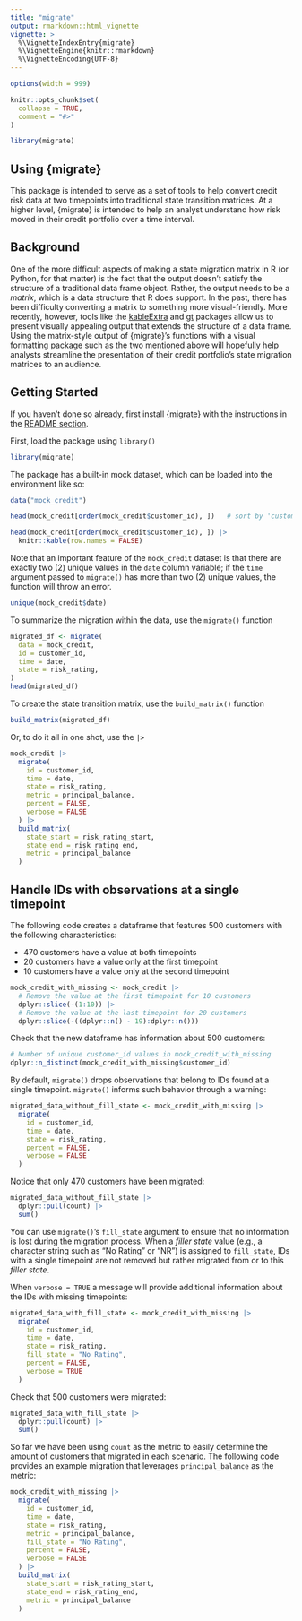 ```yaml
---
title: "migrate"
output: rmarkdown::html_vignette
vignette: >
  %\VignetteIndexEntry{migrate}
  %\VignetteEngine{knitr::rmarkdown}
  %\VignetteEncoding{UTF-8}
---
```


```r
options(width = 999)

knitr::opts_chunk$set(
  collapse = TRUE,
  comment = "#>"
)

library(migrate)
```

## Using {migrate}

This package is intended to serve as a set of tools to help convert credit risk data at two timepoints into traditional state transition matrices. At a higher level, {migrate} is intended to help an analyst understand how risk moved in their credit portfolio over a time interval.

## Background

One of the more difficult aspects of making a state migration matrix in R (or Python, for that matter) is the fact that the output doesn't satisfy the structure of a traditional data frame object. Rather, the output needs to be a *matrix*, which is a data structure that R does support. In the past, there has been difficulty converting a matrix to something more visual-friendly. More recently, however, tools like the [kableExtra](https://cran.r-project.org/package=kableExtra) and [gt](https://cran.r-project.org/package=gt) packages allow us to present visually appealing output that extends the structure of a data frame. Using the matrix-style output of {migrate}'s functions with a visual formatting package such as the two mentioned above will hopefully help analysts streamline the presentation of their credit portfolio's state migration matrices to an audience.

## Getting Started

If you haven't done so already, first install {migrate} with the instructions in the [README section](https://github.com/mthomas-ketchbrook/migrate#Installation).

First, load the package using `library()`

```r
library(migrate)
```

The package has a built-in mock dataset, which can be loaded into the environment like so:

```r
data("mock_credit")

head(mock_credit[order(mock_credit$customer_id), ])   # sort by 'customer_id'
```

```r
head(mock_credit[order(mock_credit$customer_id), ]) |>
  knitr::kable(row.names = FALSE)
```

Note that an important feature of the `mock_credit` dataset is that there are exactly two (2) unique values in the `date` column variable; if the `time` argument passed to `migrate()` has more than two (2) unique values, the function will throw an error.

```r
unique(mock_credit$date)
```

To summarize the migration within the data, use the `migrate()` function

```r
migrated_df <- migrate(
  data = mock_credit,
  id = customer_id,
  time = date,
  state = risk_rating,
)
head(migrated_df)
```

To create the state transition matrix, use the `build_matrix()` function
```r
build_matrix(migrated_df)
```

Or, to do it all in one shot, use the `|>`
```r
mock_credit |>
  migrate(
    id = customer_id,
    time = date,
    state = risk_rating,
    metric = principal_balance,
    percent = FALSE,
    verbose = FALSE
  ) |>
  build_matrix(
    state_start = risk_rating_start,
    state_end = risk_rating_end,
    metric = principal_balance
  )
```

## Handle IDs with observations at a single timepoint

The following code creates a dataframe that features 500 customers with the following characteristics:

- 470 customers have a value at both timepoints
- 20 customers have a value only at the first timepoint
- 10 customers have a value only at the second timepoint

```r
mock_credit_with_missing <- mock_credit |>
  # Remove the value at the first timepoint for 10 customers
  dplyr::slice(-(1:10)) |>
  # Remove the value at the last timepoint for 20 customers
  dplyr::slice(-((dplyr::n() - 19):dplyr::n()))
```

Check that the new dataframe has information about 500 customers:

```r
# Number of unique customer_id values in mock_credit_with_missing
dplyr::n_distinct(mock_credit_with_missing$customer_id)
```

By default, `migrate()` drops observations that belong to IDs found at a single timepoint. `migrate()` informs such behavior through a warning:

```r
migrated_data_without_fill_state <- mock_credit_with_missing |>
  migrate(
    id = customer_id,
    time = date,
    state = risk_rating,
    percent = FALSE,
    verbose = FALSE
  )
```

Notice that only 470 customers have been migrated:

```r
migrated_data_without_fill_state |>
  dplyr::pull(count) |>
  sum()
```

You can use `migrate()`'s `fill_state` argument to ensure that no information is lost during the migration process. When a *filler state* value (e.g., a character string such as "No Rating" or "NR") is assigned to `fill_state`, IDs with a single timepoint are not removed but rather migrated from or to this *filler state*.

When `verbose = TRUE` a message will provide additional information about the IDs with missing timepoints:

```r
migrated_data_with_fill_state <- mock_credit_with_missing |>
  migrate(
    id = customer_id,
    time = date,
    state = risk_rating,
    fill_state = "No Rating",
    percent = FALSE,
    verbose = TRUE
  )
```

Check that 500 customers were migrated:

```r
migrated_data_with_fill_state |>
  dplyr::pull(count) |>
  sum()
```

So far we have been using `count` as the metric to easily determine the amount of customers that migrated in each scenario. The following code provides an example migration that leverages `principal_balance` as the metric:

```r
mock_credit_with_missing |>
  migrate(
    id = customer_id,
    time = date,
    state = risk_rating,
    metric = principal_balance,
    fill_state = "No Rating",
    percent = FALSE,
    verbose = FALSE
  ) |>
  build_matrix(
    state_start = risk_rating_start,
    state_end = risk_rating_end,
    metric = principal_balance
  )
```
